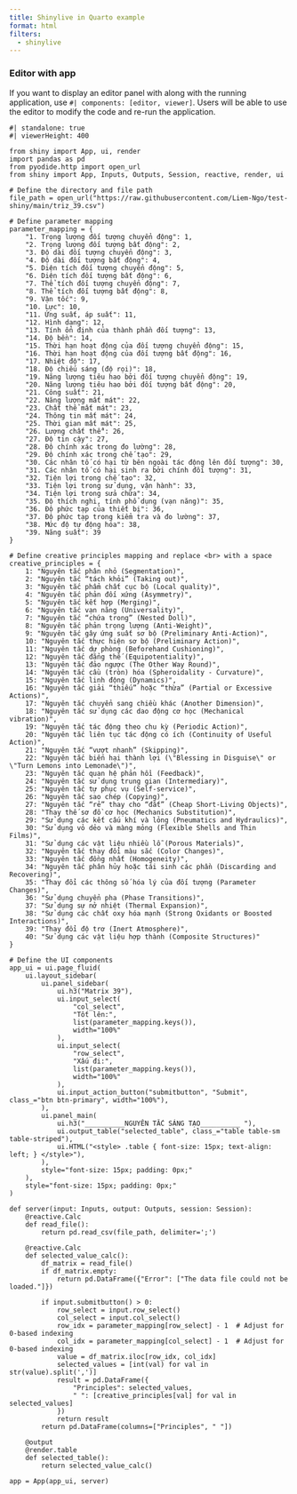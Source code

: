 ```yaml
---
title: Shinylive in Quarto example
format: html
filters:
  - shinylive
---
```

### Editor with app

If you want to display an editor panel with along with the running application, use `#| components: [editor, viewer]`. Users will be able to use the editor to modify the code and re-run the application.

```shinylive-python
#| standalone: true
#| viewerHeight: 400

from shiny import App, ui, render
import pandas as pd
from pyodide.http import open_url
from shiny import App, Inputs, Outputs, Session, reactive, render, ui

# Define the directory and file path
file_path = open_url("https://raw.githubusercontent.com/Liem-Ngo/test-shiny/main/triz_39.csv")

# Define parameter mapping
parameter_mapping = {
    "1. Trọng lượng đối tượng chuyển động": 1,
    "2. Trọng lượng đối tượng bất động": 2,
    "3. Độ dài đối tượng chuyển động": 3,
    "4. Độ dài đối tượng bất động": 4,
    "5. Diện tích đối tượng chuyển động": 5,
    "6. Diện tích đối tượng bất động": 6,
    "7. Thể tích đối tượng chuyển động": 7,
    "8. Thể tích đối tượng bất động": 8,
    "9. Vận tốc": 9,
    "10. Lực": 10,
    "11. Ứng suất, áp suất": 11,
    "12. Hình dạng": 12,
    "13. Tính ổn định của thành phần đối tượng": 13,
    "14. Độ bền": 14,
    "15. Thời hạn hoạt động của đối tượng chuyển động": 15,
    "16. Thời hạn hoạt động của đối tượng bất động": 16,
    "17. Nhiệt độ": 17,
    "18. Độ chiếu sáng (độ rọi)": 18,
    "19. Năng lượng tiêu hao bởi đối tượng chuyển động": 19,
    "20. Năng lượng tiêu hao bởi đối tượng bất động": 20,
    "21. Công suất": 21,
    "22. Năng lượng mất mát": 22,
    "23. Chất thể mất mát": 23,
    "24. Thông tin mất mát": 24,
    "25. Thời gian mất mát": 25,
    "26. Lượng chất thể": 26,
    "27. Độ tin cậy": 27,
    "28. Độ chính xác trong đo lường": 28,
    "29. Độ chính xác trong chế tạo": 29,
    "30. Các nhân tố có hại từ bên ngoài tác động lên đối tượng": 30,
    "31. Các nhân tố có hại sinh ra bởi chính đối tượng": 31,
    "32. Tiện lợi trong chế tạo": 32,
    "33. Tiện lợi trong sử dụng, vận hành": 33,
    "34. Tiện lợi trong sửa chữa": 34,
    "35. Độ thích nghi, tính phổ dụng (vạn năng)": 35,
    "36. Độ phức tạp của thiết bị": 36,
    "37. Độ phức tạp trong kiểm tra và đo lường": 37,
    "38. Mức độ tự động hóa": 38,
    "39. Năng suất": 39
}

# Define creative principles mapping and replace <br> with a space
creative_principles = {
    1: "Nguyên tắc phân nhỏ (Segmentation)",
    2: "Nguyên tắc “tách khỏi” (Taking out)",
    3: "Nguyên tắc phẩm chất cục bộ (Local quality)",
    4: "Nguyên tắc phản đối xứng (Asymmetry)",
    5: "Nguyên tắc kết hợp (Merging)",
    6: "Nguyên tắc vạn năng (Universality)",
    7: "Nguyên tắc “chứa trong” (Nested Doll)",
    8: "Nguyên tắc phản trọng lượng (Anti-Weight)",
    9: "Nguyên tắc gây ứng suất sơ bộ (Preliminary Anti-Action)",
    10: "Nguyên tắc thực hiện sơ bộ (Preliminary Action)",
    11: "Nguyên tắc dự phòng (Beforehand Cushioning)",
    12: "Nguyên tắc đẳng thế (Equipotentiality)",
    13: "Nguyên tắc đảo ngược (The Other Way Round)",
    14: "Nguyên tắc cầu (tròn) hóa (Spheroidality - Curvature)",
    15: "Nguyên tắc linh động (Dynamics)",
    16: "Nguyên tắc giải “thiếu” hoặc “thừa” (Partial or Excessive Actions)",
    17: "Nguyên tắc chuyển sang chiều khác (Another Dimension)",
    18: "Nguyên tắc sử dụng các dao động cơ học (Mechanical vibration)",
    19: "Nguyên tắc tác động theo chu kỳ (Periodic Action)",
    20: "Nguyên tắc liên tục tác động có ích (Continuity of Useful Action)",
    21: "Nguyên tắc “vượt nhanh” (Skipping)",
    22: "Nguyên tắc biến hại thành lợi (\"Blessing in Disguise\" or \"Turn Lemons into Lemonade\")",
    23: "Nguyên tắc quan hệ phản hồi (Feedback)",
    24: "Nguyên tắc sử dụng trung gian (Intermediary)",
    25: "Nguyên tắc tự phục vụ (Self-service)",
    26: "Nguyên tắc sao chép (Copying)",
    27: "Nguyên tắc “rẻ” thay cho “đắt” (Cheap Short-Living Objects)",
    28: "Thay thế sơ đồ cơ học (Mechanics Substitution)",
    29: "Sử dụng các kết cấu khí và lỏng (Pneumatics and Hydraulics)",
    30: "Sử dụng vỏ dẻo và màng mỏng (Flexible Shells and Thin Films)",
    31: "Sử dụng các vật liệu nhiều lỗ (Porous Materials)",
    32: "Nguyên tắc thay đổi màu sắc (Color Changes)",
    33: "Nguyên tắc đồng nhất (Homogeneity)",
    34: "Nguyên tắc phân hủy hoặc tái sinh các phần (Discarding and Recovering)",
    35: "Thay đổi các thông số hóa lý của đối tượng (Parameter Changes)",
    36: "Sử dụng chuyển pha (Phase Transitions)",
    37: "Sử dụng sự nở nhiệt (Thermal Expansion)",
    38: "Sử dụng các chất oxy hóa mạnh (Strong Oxidants or Boosted Interactions)",
    39: "Thay đổi độ trơ (Inert Atmosphere)",
    40: "Sử dụng các vật liệu hợp thành (Composite Structures)"
}

# Define the UI components
app_ui = ui.page_fluid(
    ui.layout_sidebar(
        ui.panel_sidebar(
            ui.h3("Matrix 39"),
            ui.input_select(
                "col_select",
                "Tốt lên:",
                list(parameter_mapping.keys()),
                width="100%"
            ),
            ui.input_select(
                "row_select",
                "Xấu đi:",
                list(parameter_mapping.keys()),
                width="100%"
            ),
            ui.input_action_button("submitbutton", "Submit", class_="btn btn-primary", width="100%"),
        ),
        ui.panel_main(
            ui.h3("__________NGUYÊN TẮC SÁNG TẠO__________ "),
            ui.output_table("selected_table", class_="table table-sm table-striped"),
            ui.HTML("<style> .table { font-size: 15px; text-align: left; } </style>"),
        ),
        style="font-size: 15px; padding: 0px;"
    ),
    style="font-size: 15px; padding: 0px;"
)

def server(input: Inputs, output: Outputs, session: Session):
    @reactive.Calc
    def read_file():
        return pd.read_csv(file_path, delimiter=';')

    @reactive.Calc
    def selected_value_calc():
        df_matrix = read_file()
        if df_matrix.empty:
            return pd.DataFrame({"Error": ["The data file could not be loaded."]})
        
        if input.submitbutton() > 0:
            row_select = input.row_select()
            col_select = input.col_select()
            row_idx = parameter_mapping[row_select] - 1  # Adjust for 0-based indexing
            col_idx = parameter_mapping[col_select] - 1  # Adjust for 0-based indexing
            value = df_matrix.iloc[row_idx, col_idx]
            selected_values = [int(val) for val in str(value).split(',')]
            result = pd.DataFrame({
                "Principles": selected_values,
                " ": [creative_principles[val] for val in selected_values]
            })
            return result
        return pd.DataFrame(columns=["Principles", " "])

    @output
    @render.table
    def selected_table():
        return selected_value_calc()

app = App(app_ui, server)

```
